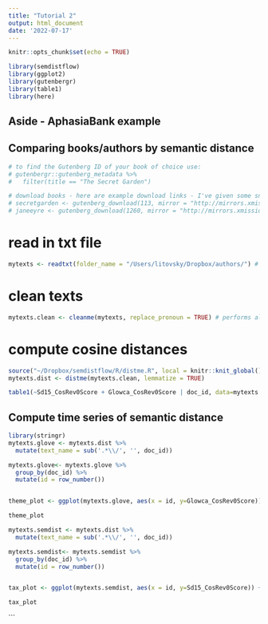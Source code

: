```yaml
---
title: "Tutorial 2"
output: html_document
date: '2022-07-17'
---
```


```r
knitr::opts_chunk$set(echo = TRUE)

library(semdistflow)
library(ggplot2)
library(gutenbergr)
library(table1)
library(here)
```

## Aside - AphasiaBank example


## Comparing books/authors by semantic distance

```r
# to find the Gutenberg ID of your book of choice use:
# gutenbergr::gutenberg_metadata %>%
#   filter(title == "The Secret Garden")

# download books - here are example download links - I've given some snippets of Roald Dahl vs. Charlotte Bronte in the /mytexts folder
# secretgarden <- gutenberg_download(113, mirror = "http://mirrors.xmission.com/gutenberg/")
# janeeyre <- gutenberg_download(1260, mirror = "http://mirrors.xmission.com/gutenberg/")
```

# read in txt file
```r
mytexts <- readtxt(folder_name = "/Users/litovsky/Dropbox/authors/") # input path name to folder containing .txt file(s)
```

# clean texts
```r
mytexts.clean <- cleanme(mytexts, replace_pronoun = TRUE) # performs all cleaning functions on the texts in mytexts
```

# compute cosine distances
```r
source("~/Dropbox/semdistflow/R/distme.R", local = knitr::knit_global())
mytexts.dist <- distme(mytexts.clean, lemmatize = TRUE)
```

```r
table1(~Sd15_CosRev0Score + Glowca_CosRev0Score | doc_id, data=mytexts.dist)
```

## Compute time series of semantic distance
```r
library(stringr)
mytexts.glove <- mytexts.dist %>% 
  mutate(text_name = sub('.*\\/', '', doc_id))

mytexts.glove<- mytexts.glove %>%
  group_by(doc_id) %>% 
  mutate(id = row_number())


theme_plot <- ggplot(mytexts.glove, aes(x = id, y=Glowca_CosRev0Score)) +  geom_line(color="#02401BD9") + facet_grid(~text_name, scales="free")

theme_plot
```

```r
mytexts.semdist <- mytexts.dist %>% 
  mutate(text_name = sub('.*\\/', '', doc_id))

mytexts.semdist<- mytexts.semdist %>%
  group_by(doc_id) %>% 
  mutate(id = row_number())


tax_plot <- ggplot(mytexts.semdist, aes(x = id, y=Sd15_CosRev0Score)) +  geom_line(color="#EBCC2AA3") + facet_grid(~text_name, scales="free")

tax_plot
```
```

